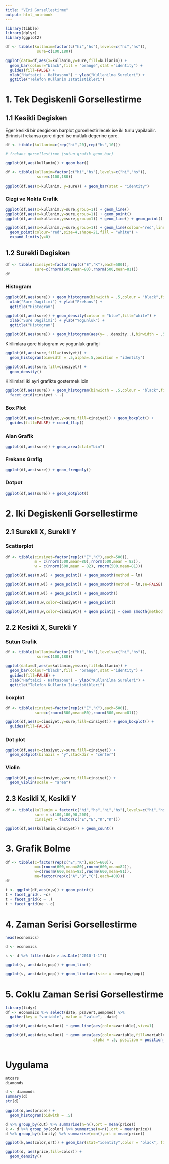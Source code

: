 ```yaml
---
title: "VEri Gorsellestirme"
output: html_notebook
---
```


```r
library(tibble)
library(dplyr)
library(ggplot2)

df <- tibble(kullanim=factor(c("hi","hs"),levels=c("hi","hs")),
              sure=c(100,180))

ggplot(data=df,aes(x=kullanim,y=sure,fill=kullanim)) +
  geom_bar(colour="black",fill = "orange",stat ="identity") +
  guides(fill=FALSE) +
  xlab("Haftaici - Haftasonu") + ylab("Kullanilma Sureleri") +
  ggtitle("Telefon Kullanim Istatistikleri")
```

# 1. Tek Degiskenli Gorsellestirme

## 1.1 Kesikli Degisken

Eger kesikli bir desgisken barplot gorsellestirilecek ise iki turlu yapilabilir. Birincisi frekansa gore digeri ise mutlak degerine gore.

```r
df <- tibble(kullanim=c(rep("hi",20),rep("hs",10)))

# frekans gorsellestirme (sutun grafik geom_bar)

ggplot(df,aes(kullanim)) + geom_bar()

df <- tibble(kullanim=factor(c("hi","hs"),levels=c("hi","hs")),
              sure=c(100,180))

ggplot(df,aes(x=kullanim, y=sure)) + geom_bar(stat = "identity")

```

### Cizgi ve Nokta Grafik

```r
ggplot(df,aes(x=kullanim,y=sure,group=1)) + geom_line()
ggplot(df,aes(x=kullanim,y=sure,group=1)) + geom_point()
ggplot(df,aes(x=kullanim,y=sure,group=1)) + geom_line() + geom_point()
```

```r
ggplot(df,aes(x=kullanim,y=sure,group=1)) + geom_line(colour="red",linetype="dashed",size=1.6) +
  geom_point(colour="red",size=4,shape=21,fill = "white") +
  expand_limits(y=0)
```

## 1.2 Surekli Degisken

```r
df <- tibble(cinsiyet=factor(rep(c("E","K"),each=500)),
             sure=c(rnorm(500,mean=80),rnorm(500,mean=81)))
df
```

### Histogram

```r
ggplot(df,aes(sure)) + geom_histogram(binwidth = .5,colour = "black",fill="orange") +
  xlab("Sure Dagilimi") + ylab("Frekans") +
  ggtitle("Histogram")

ggplot(df,aes(sure)) + geom_density(colour = "blue",fill="white") +
  xlab("Sure Dagilimi") + ylab("Yogunluk") +
  ggtitle("Histogram")

ggplot(df,aes(sure)) + geom_histogram(aes(y= ..density..),binwidth = .5,colour = "black",fill="orange") + geom_density(alpha=.3,fill="black")
```

Kirilimlara gore histogram ve yogunluk grafigi

```r
ggplot(df,aes(sure,fill=cinsiyet)) + 
  geom_histogram(binwidth = .5,alpha=.5,position = "identity")

ggplot(df,aes(sure,fill=cinsiyet)) + 
  geom_density()
```

Kirilimlari iki ayri grafikte gostermek icin

```r
ggplot(df,aes(sure)) + geom_histogram(binwidth = .5,colour = "black",fill="orange") +
  facet_grid(cinsiyet ~ .)
```

### Box Plot

```r
ggplot(df,aes(x=cinsiyet,y=sure,fill=cinsiyet)) + geom_boxplot() +
  guides(fill=FALSE) + coord_flip()
```

### Alan Grafik

```r
ggplot(df,aes(sure)) + geom_area(stat="bin")
```

### Frekans Grafig

```r
ggplot(df,aes(sure)) + geom_freqpoly()
```

### Dotpot

```r
ggplot(df,aes(sure)) + geom_dotplot()
```

# 2. Iki Degiskenli Gorsellestirme

## 2.1 Surekli X, Surekli Y

### Scatterplot

```r
df <- tibble(cinsiyet=factor(rep(c("E","K"),each=500)),
             m = c(rnorm(500,mean=80),rnorm(500,mean = 82)),
             w = c(rnorm(500,mean = 82), rnorm(500,mean=81)))
```

```r
ggplot(df,aes(m,w)) + geom_point() + geom_smooth(method = lm)

ggplot(df,aes(m,w)) + geom_point() + geom_smooth(method = lm,se=FALSE)

ggplot(df,aes(m,w)) + geom_point() + geom_smooth()

ggplot(df,aes(m,w,color=cinsiyet)) + geom_point()

ggplot(df,aes(m,w,color=cinsiyet)) + geom_point() + geom_smooth(method = lm,se=FALSE)


```

## 2.2 Kesikli X, Surekli Y

### Sutun Grafik

```r
df <- tibble(kullanim=factor(c("hi","hs"),levels=c("hi","hs")),
              sure=c(100,180))

ggplot(data=df,aes(x=kullanim,y=sure,fill=kullanim)) +
  geom_bar(colour="black",fill = "orange",stat ="identity") +
  guides(fill=FALSE) +
  xlab("Haftaici - Haftasonu") + ylab("Kullanilma Sureleri") +
  ggtitle("Telefon Kullanim Istatistikleri")
```

### boxplot

```r
df <- tibble(cinsiyet=factor(rep(c("E","K"),each=500)),
             sure=c(rnorm(500,mean=80),rnorm(500,mean=81)))

ggplot(df,aes(x=cinsiyet,y=sure,fill=cinsiyet)) + geom_boxplot() +
  guides(fill=FALSE)

```

### Dot plot

```r
ggplot(df,aes(x=cinsiyet,y=sure,fill=cinsiyet)) +
  geom_dotplot(binaxis = "y",stackdir = "center")
```

### Violin 

```r
ggplot(df,aes(x=cinsiyet,y=sure,fill=cinsiyet)) +
  geom_violin(scale = "area")
```

## 2.3 Kesikli X, Kesikli Y

```r
df <- tibble(kullanim = factor(c("hi","hs","hi","hs"),levels=c("hi","hs")),
             sure = c(100,180,90,200),
             cinsiyet = factor(c("E","E","K","K")))

ggplot(df,aes(kullanim,cinsiyet)) + geom_count()
```

# 3. Grafik Bolme

```r
df <- tibble(c=factor(rep(c("E","K"),each=600)),
             m=c(rnorm(600,mean=80),rnorm(600,mean=82)),
             w=c(rnorm(600,mean=82),rnorm(600,mean=81)),
             me=factor(rep(c("A","B","C"),each=400)))
df
```

```r
t <- ggplot(df,aes(m,w)) + geom_point()
t + facet_grid(. ~c)
t + facet_grid(c ~ .)
t + facet_grid(me ~ c)
```

# 4. Zaman Serisi Gorsellestirme

```r
head(economics)

d <- economics

s <- d %>% filter(date > as.Date("2010-1-1"))

ggplot(s, aes(date,pop)) + geom_line()

ggplot(s, aes(date,pop)) + geom_line(aes(size = unemploy/pop))
```

# 5. Coklu Zaman Serisi Gorsellestirme

```r
library(tidyr)
df <- economics %>% select(date, psavert,uempmed) %>% 
  gather(key = "variable", value = "value", -date)

ggplot(df,aes(date,value)) + geom_line(aes(color=variable),size=1)
```

```r
ggplot(df,aes(date,value)) + geom_area(aes(color=variable,fill=variable),
                                       alpha = .5, position = position_dodge(0.8))
                                      
```

# Uygulama

```r
mtcars
diamonds
```

```r
d <- diamonds
summary(d)
str(d)
```

```r
ggplot(d,aes(price)) +
  geom_histogram(bidwith = .5)

d %>% group_by(cut) %>% summarise(n=n(),ort = mean(price)) 
k <- d %>% group_by(color) %>% summarise(n=n(),ort = mean(price)) 
d %>% group_by(clarity) %>% summarise(n=n(),ort = mean(price)) 

ggplot(k,aes(color,ort)) + geom_bar(stat="identity",color = "black", fill ="orange")

ggplot(d, aes(price,fill=color)) + 
  geom_density()
```

